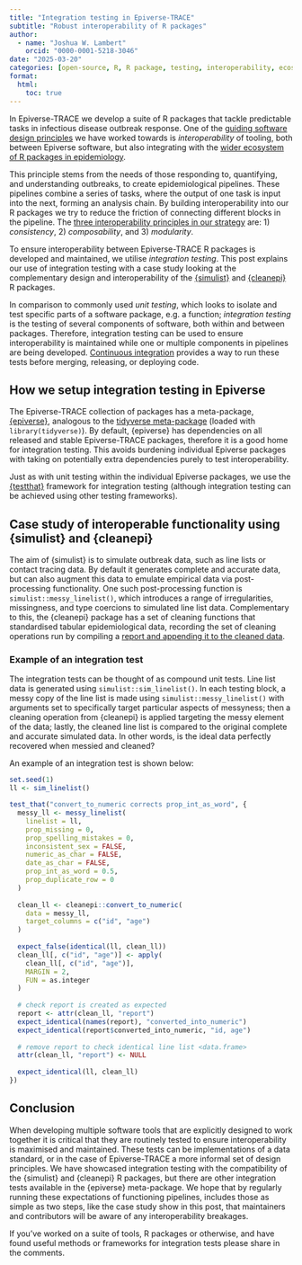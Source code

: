 ```yaml
---
title: "Integration testing in Epiverse-TRACE"
subtitle: "Robust interoperability of R packages"
author:
  - name: "Joshua W. Lambert"
    orcid: "0000-0001-5218-3046"
date: "2025-03-20"
categories: [open-source, R, R package, testing, interoperability, ecosystem]
format:
  html:
    toc: true
---
```


In Epiverse-TRACE we develop a suite of R packages that tackle predictable tasks in infectious disease outbreak response. One of the [guiding software design principles](https://epiverse-trace.github.io/blueprints/principles.html) we have worked towards is _interoperability_ of tooling, both between Epiverse software, but also integrating with the [wider ecosystem of R packages in epidemiology](https://epiverse-trace.github.io/slides/epireview-hackathon-july-2024/).

This principle stems from the needs of those responding to, quantifying, and understanding outbreaks, to create epidemiological pipelines. These pipelines combine a series of tasks, where the output of one task is input into the next, forming an analysis chain. By building interoperability into our R packages we try to reduce the friction of connecting different blocks in the pipeline. The [three interoperability principles in our strategy](https://epiverse-trace.github.io/slides/interoperability-epiverse/) are: 1) _consistency_, 2) _composability_, and 3) _modularity_.

To ensure interoperability between Epiverse-TRACE R packages is developed and maintained, we utilise _integration testing_. This post explains our use of integration testing with a case study looking at the complementary design and interoperability of the [{simulist}](https://epiverse-trace.github.io/simulist/) and [{cleanepi}](https://epiverse-trace.github.io/cleanepi/) R packages.

::: {.callout-tip title="Different types of testing"}
In comparison to commonly used _unit testing_, which looks to isolate and test specific parts of a software package, e.g. a function; _integration testing_ is the testing of several components of software, both within and between packages. Therefore, integration testing can be used to ensure interoperability is maintained while one or multiple components in pipelines are being developed. [Continuous integration](https://en.wikipedia.org/wiki/Continuous_integration) provides a way to run these tests before merging, releasing, or deploying code.
:::

## How we setup integration testing in Epiverse

The Epiverse-TRACE collection of packages has a meta-package, [{epiverse}](https://epiverse-trace.github.io/epiverse/), analogous to the [tidyverse meta-package](https://www.tidyverse.org/blog/2023/03/tidyverse-2-0-0/) (loaded with `library(tidyverse)`). By default, {epiverse} has dependencies on all released and stable Epiverse-TRACE packages, therefore it is a good home for integration testing. This avoids burdening individual Epiverse packages with taking on potentially extra dependencies purely to test interoperability.

Just as with unit testing within the individual Epiverse packages, we use the [{testthat}](https://testthat.r-lib.org/) framework for integration testing (although integration testing can be achieved using other testing frameworks).

## Case study of interoperable functionality using {simulist} and {cleanepi}

The aim of {simulist} is to simulate outbreak data, such as line lists or contact tracing data. By default it generates complete and accurate data, but can also augment this data to emulate empirical data via post-processing functionality. One such post-processing function is `simulist::messy_linelist()`, which introduces a range of irregularities, missingness, and type coercions to simulated line list data. Complementary to this, the {cleanepi} package has a set of cleaning functions that standardised tabular epidemiological data, recording the set of cleaning operations run by compiling a [report and appending it to the cleaned data](https://epiverse-trace.github.io/cleanepi/articles/design_principle.html#output).

### Example of an integration test

The integration tests can be thought of as compound unit tests. Line list data is generated using `simulist::sim_linelist()`. In each testing block, a messy copy of the line list is made using `simulist::messy_linelist()` with arguments set to specifically target particular aspects of messyness; then a cleaning operation from {cleanepi} is applied targeting the messy element of the data; lastly, the cleaned line list is compared to the original complete and accurate simulated data. In other words, is the ideal data perfectly recovered when messied and cleaned?

An example of an integration test is shown below:

```r
set.seed(1)
ll <- sim_linelist()

test_that("convert_to_numeric corrects prop_int_as_word", {
  messy_ll <- messy_linelist(
    linelist = ll,
    prop_missing = 0,
    prop_spelling_mistakes = 0,
    inconsistent_sex = FALSE,
    numeric_as_char = FALSE,
    date_as_char = FALSE,
    prop_int_as_word = 0.5,
    prop_duplicate_row = 0
  )
  
  clean_ll <- cleanepi::convert_to_numeric(
    data = messy_ll, 
    target_columns = c("id", "age")
  )
  
  expect_false(identical(ll, clean_ll))
  clean_ll[, c("id", "age")] <- apply(
    clean_ll[, c("id", "age")], 
    MARGIN = 2, 
    FUN = as.integer
  )
  
  # check report is created as expected
  report <- attr(clean_ll, "report")
  expect_identical(names(report), "converted_into_numeric")
  expect_identical(report$converted_into_numeric, "id, age")
  
  # remove report to check identical line list <data.frame>
  attr(clean_ll, "report") <- NULL
  
  expect_identical(ll, clean_ll)
})
```

## Conclusion

When developing multiple software tools that are explicitly designed to work together it is critical that they are routinely tested to ensure interoperability is maximised and maintained. These tests can be implementations of a data standard, or in the case of Epiverse-TRACE a more informal set of design principles. We have showcased integration testing with the compatibility of the {simulist} and {cleanepi} R packages, but there are other integration tests available in the {epiverse} meta-package. We hope that by regularly running these expectations of functioning pipelines, includes those as simple as two steps, like the case study show in this post, that maintainers and contributors will be aware of any interoperability breakages.

If you've worked on a suite of tools, R packages or otherwise, and have found useful methods or frameworks for integration tests please share in the comments.
